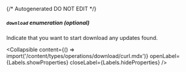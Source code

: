 {/* Autogenerated DO NOT EDIT  */}

##### `download` _enumeration (optional)_
Indicate that you want to start download any updates found.

<Collapsible content={() => import('/content/types/operations/download/curl.mdx')} openLabel={Labels.showProperties} closeLabel={Labels.hideProperties} />



